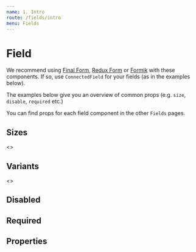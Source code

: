 ```yaml
---
name: 1. Intro
route: /fields/intro
menu: Fields
---
```




# Field

We recommend using [Final Form](https://github.com/final-form/react-final-form), [Redux Form](https://github.com/erikras/redux-form) or [Formik](https://github.com/jaredpalmer/formik) with these components. If so, use `ConnectedField` for your fields (as in the examples below).

The examples below give you an overview of common props (e.g. `size`, `disable`, `required` etc.)

You can find props for each field component in the other `Fields` pages.

## Sizes

<Playground>
  <DoczForm initialValues={{}}>
    <>
      <ConnectedField
        name="small"
        placeholder="Placeholder"
        component={InputText}
        label="I'm a small sized field"
        size="sm"
        mb="xl"
      />
      <ConnectedField
        name="medium"
        placeholder="Placeholder"
        component={InputText}
        label="I'm a medium sized field"
        size="md"
        mb="xl"
      />
      <ConnectedField
        name="large"
        placeholder="Placeholder"
        component={InputText}
        label="I'm a large sized field which is my default size"
        mb="xl"
      />
    </>
  </DoczForm>
</Playground>

## Variants

<Playground>
  <DoczForm initialValues={{}}>
    <>
      <ConnectedField
        name="default"
        placeholder="Placeholder"
        component={InputText}
        label="Label"
        hint="A hint"
        mb="xl"
      />
      <ConnectedField
        name="warning"
        placeholder="Placeholder"
        component={InputText}
        label="Label"
        warning="A warning"
        mb="xl"
      />
      <ConnectedField
        name="error"
        placeholder="Placeholder"
        component={InputText}
        label="Label"
        error="An error"
        mb="xl"
      />
    </>
  </DoczForm>
</Playground>

## Disabled

<Playground>
  <DoczForm initialValues={{ disabled: 'Disabled value' }}>
    <ConnectedField
      name="disabled"
      placeholder="Placeholder"
      component={InputText}
      label="Label"
      disabled
    />
  </DoczForm>
</Playground>

## Required

<Playground>
  <DoczForm initialValues={{}}>
    <ConnectedField
      name="required"
      placeholder="Placeholder"
      component={InputText}
      label="Label"
      required
    />
  </DoczForm>
</Playground>

## Properties

<Props of={ConnectedField} />
